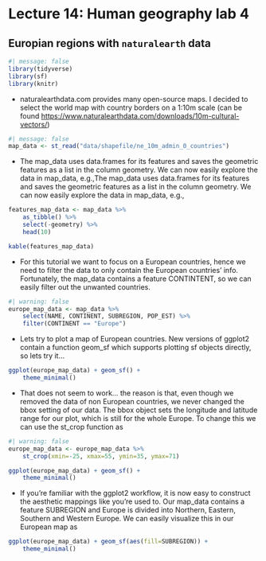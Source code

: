 # Lecture 14: Human geography lab 4

## Europian regions with `naturalearth` data

```r
#| message: false
library(tidyverse)
library(sf)
library(knitr)
```

-   naturalearthdata.com provides many open-source maps. I decided to select the world map with country borders on a 1:10m scale (can be found <https://www.naturalearthdata.com/downloads/10m-cultural-vectors/>)

```r
#| message: false
map_data <- st_read("data/shapefile/ne_10m_admin_0_countries")
```

-   The map_data uses data.frames for its features and saves the geometric features as a list in the column geometry. We can now easily explore the data in map_data, e.g.,The map_data uses data.frames for its features and saves the geometric features as a list in the column geometry. We can now easily explore the data in map_data, e.g.,

```r
features_map_data <- map_data %>%
    as_tibble() %>%
    select(-geometry) %>%
    head(10)

kable(features_map_data)
```

-   For this tutorial we want to focus on a European countries, hence we need to filter the data to only contain the European countries’ info. Fortunately, the map_data contains a feature CONTINTENT, so we can easily filter out the unwanted countries.

```r
#| warning: false
europe_map_data <- map_data %>%
    select(NAME, CONTINENT, SUBREGION, POP_EST) %>%
    filter(CONTINENT == "Europe")
```

-   Lets try to plot a map of European countries. New versions of ggplot2 contain a function geom_sf which supports plotting sf objects directly, so lets try it…

```r
ggplot(europe_map_data) + geom_sf() +
    theme_minimal()
```

-   That does not seem to work… the reason is that, even though we removed the data of non European countries, we never changed the bbox setting of our data. The bbox object sets the longitude and latitude range for our plot, which is still for the whole Europe. To change this we can use the st_crop function as

```r
#| warning: false
europe_map_data <- europe_map_data %>%
    st_crop(xmin=-25, xmax=55, ymin=35, ymax=71)
```

```r
ggplot(europe_map_data) + geom_sf() +
    theme_minimal()
```

-   If you’re familiar with the ggplot2 workflow, it is now easy to construct the aesthetic mappings like you’re used to. Our map_data contains a feature SUBREGION and Europe is divided into Northern, Eastern, Southern and Western Europe. We can easily visualize this in our European map as

```r
ggplot(europe_map_data) + geom_sf(aes(fill=SUBREGION)) +
    theme_minimal()
```
